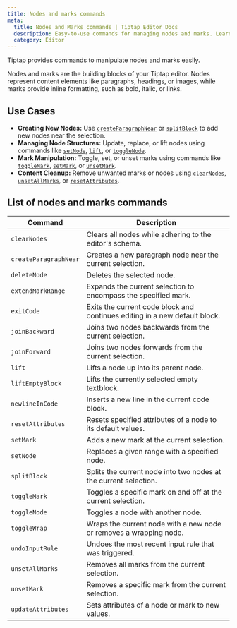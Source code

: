 ```yaml
---
title: Nodes and marks commands
meta:
  title: Nodes and Marks commands | Tiptap Editor Docs
  description: Easy-to-use commands for managing nodes and marks. Learn to manipulate paragraphs, headings, and inline styles in our docs.
  category: Editor
---
```


Tiptap provides commands to manipulate nodes and marks easily.

Nodes and marks are the building blocks of your Tiptap editor. Nodes represent content elements like paragraphs, headings, or images, while marks provide inline formatting, such as bold, italic, or links.

## Use Cases

- **Creating New Nodes:** Use [`createParagraphNear`](/editor/api/commands/nodes-and-marks/create-paragraph-near) or [`splitBlock`](/editor/api/commands/nodes-and-marks/split-block) to add new nodes near the selection.
- **Managing Node Structures:** Update, replace, or lift nodes using commands like [`setNode`](/editor/api/commands/nodes-and-marks/set-node), [`lift`](/editor/api/commands/nodes-and-marks/lift), or [`toggleNode`](/editor/api/commands/nodes-and-marks/toggle-node).
- **Mark Manipulation:** Toggle, set, or unset marks using commands like [`toggleMark`](/editor/api/commands/nodes-and-marks/toggle-mark), [`setMark`](/editor/api/commands/nodes-and-marks/set-mark), or [`unsetMark`](/editor/api/commands/nodes-and-marks/unset-mark).
- **Content Cleanup:** Remove unwanted marks or nodes using [`clearNodes`](/editor/api/commands/nodes-and-marks/clear-nodes), [`unsetAllMarks`](/editor/api/commands/nodes-and-marks/unset-all-marks), or [`resetAttributes`](/editor/api/commands/nodes-and-marks/reset-attributes).

## List of nodes and marks commands

| Command               | Description                                                                |
| --------------------- | -------------------------------------------------------------------------- |
| `clearNodes`          | Clears all nodes while adhering to the editor's schema.                    |
| `createParagraphNear` | Creates a new paragraph node near the current selection.                   |
| `deleteNode`          | Deletes the selected node.                                                 |
| `extendMarkRange`     | Expands the current selection to encompass the specified mark.             |
| `exitCode`            | Exits the current code block and continues editing in a new default block. |
| `joinBackward`        | Joins two nodes backwards from the current selection.                      |
| `joinForward`         | Joins two nodes forwards from the current selection.                       |
| `lift`                | Lifts a node up into its parent node.                                      |
| `liftEmptyBlock`      | Lifts the currently selected empty textblock.                              |
| `newlineInCode`       | Inserts a new line in the current code block.                              |
| `resetAttributes`     | Resets specified attributes of a node to its default values.               |
| `setMark`             | Adds a new mark at the current selection.                                  |
| `setNode`             | Replaces a given range with a specified node.                              |
| `splitBlock`          | Splits the current node into two nodes at the current selection.           |
| `toggleMark`          | Toggles a specific mark on and off at the current selection.               |
| `toggleNode`          | Toggles a node with another node.                                          |
| `toggleWrap`          | Wraps the current node with a new node or removes a wrapping node.         |
| `undoInputRule`       | Undoes the most recent input rule that was triggered.                      |
| `unsetAllMarks`       | Removes all marks from the current selection.                              |
| `unsetMark`           | Removes a specific mark from the current selection.                        |
| `updateAttributes`    | Sets attributes of a node or mark to new values.                           |
